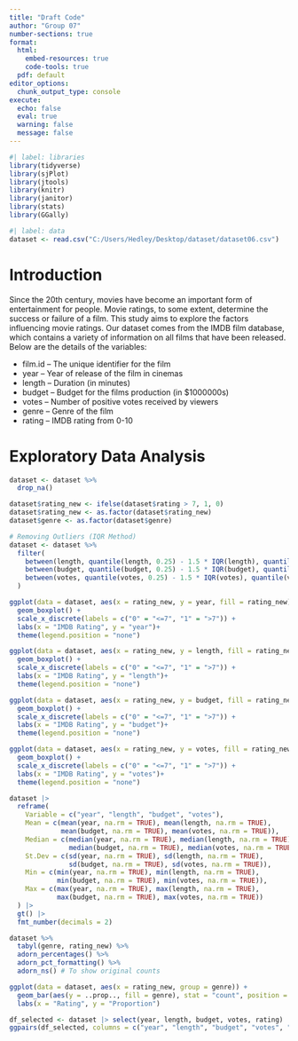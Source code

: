 ```yaml
---
title: "Draft Code"
author: "Group 07"
number-sections: true
format: 
  html:
    embed-resources: true
    code-tools: true
  pdf: default
editor_options: 
  chunk_output_type: console
execute:
  echo: false
  eval: true
  warning: false
  message: false
---
```


```r
#| label: libraries
library(tidyverse)
library(sjPlot)
library(jtools)
library(knitr)
library(janitor)
library(stats)
library(GGally)
```

```r
#| label: data
dataset <- read.csv("C:/Users/Hedley/Desktop/dataset/dataset06.csv")
```

# Introduction {#sec-Intro}

Since the 20th century, movies have become an important form of entertainment for people. Movie ratings, to some extent, determine the success or failure of a film. This study aims to explore the factors influencing movie ratings. Our dataset comes from the IMDB film database, which contains a variety of information on all films that have been released. Below are the details of the variables:

-   film.id -- The unique identifier for the film
-   year -- Year of release of the film in cinemas
-   length -- Duration (in minutes)
-   budget -- Budget for the films production (in \$1000000s)
-   votes -- Number of positive votes received by viewers
-   genre -- Genre of the film
-   rating -- IMDB rating from 0-10

# Exploratory Data Analysis {#sec-EDA}

```r
dataset <- dataset %>%
  drop_na()

dataset$rating_new <- ifelse(dataset$rating > 7, 1, 0)
dataset$rating_new <- as.factor(dataset$rating_new)
dataset$genre <- as.factor(dataset$genre)
```

```r
# Removing Outliers (IQR Method)
dataset <- dataset %>%
  filter(
    between(length, quantile(length, 0.25) - 1.5 * IQR(length), quantile(length, 0.75) + 1.5 * IQR(length)),
    between(budget, quantile(budget, 0.25) - 1.5 * IQR(budget), quantile(budget, 0.75) + 1.5 * IQR(budget)),
    between(votes, quantile(votes, 0.25) - 1.5 * IQR(votes), quantile(votes, 0.75) + 1.5 * IQR(votes))
  )
```

```r
ggplot(data = dataset, aes(x = rating_new, y = year, fill = rating_new)) +
  geom_boxplot() +
  scale_x_discrete(labels = c("0" = "<=7", "1" = ">7")) +
  labs(x = "IMDB Rating", y = "year")+ 
  theme(legend.position = "none")
```

```r
ggplot(data = dataset, aes(x = rating_new, y = length, fill = rating_new)) +
  geom_boxplot() +
  scale_x_discrete(labels = c("0" = "<=7", "1" = ">7")) +
  labs(x = "IMDB Rating", y = "length")+ 
  theme(legend.position = "none")
```

```r
ggplot(data = dataset, aes(x = rating_new, y = budget, fill = rating_new)) +
  geom_boxplot() +
  scale_x_discrete(labels = c("0" = "<=7", "1" = ">7")) +
  labs(x = "IMDB Rating", y = "budget")+ 
  theme(legend.position = "none")
```

```r
ggplot(data = dataset, aes(x = rating_new, y = votes, fill = rating_new)) +
  geom_boxplot() +
  scale_x_discrete(labels = c("0" = "<=7", "1" = ">7")) +
  labs(x = "IMDB Rating", y = "votes")+ 
  theme(legend.position = "none")
```

```r
dataset |> 
  reframe(
    Variable = c("year", "length", "budget", "votes"),
    Mean = c(mean(year, na.rm = TRUE), mean(length, na.rm = TRUE), 
             mean(budget, na.rm = TRUE), mean(votes, na.rm = TRUE)),
    Median = c(median(year, na.rm = TRUE), median(length, na.rm = TRUE), 
               median(budget, na.rm = TRUE), median(votes, na.rm = TRUE)),
    St.Dev = c(sd(year, na.rm = TRUE), sd(length, na.rm = TRUE), 
               sd(budget, na.rm = TRUE), sd(votes, na.rm = TRUE)),
    Min = c(min(year, na.rm = TRUE), min(length, na.rm = TRUE), 
            min(budget, na.rm = TRUE), min(votes, na.rm = TRUE)),
    Max = c(max(year, na.rm = TRUE), max(length, na.rm = TRUE), 
            max(budget, na.rm = TRUE), max(votes, na.rm = TRUE))
  ) |> 
  gt() |> 
  fmt_number(decimals = 2)
```

```r
dataset %>% 
  tabyl(genre, rating_new) %>% 
  adorn_percentages() %>% 
  adorn_pct_formatting() %>% 
  adorn_ns() # To show original counts

ggplot(data = dataset, aes(x = rating_new, group = genre)) +
  geom_bar(aes(y = ..prop.., fill = genre), stat = "count", position = "dodge") +
  labs(x = "Rating", y = "Proportion")
```

```r
df_selected <- dataset |> select(year, length, budget, votes, rating)
ggpairs(df_selected, columns = c("year", "length", "budget", "votes", "rating"))
```

